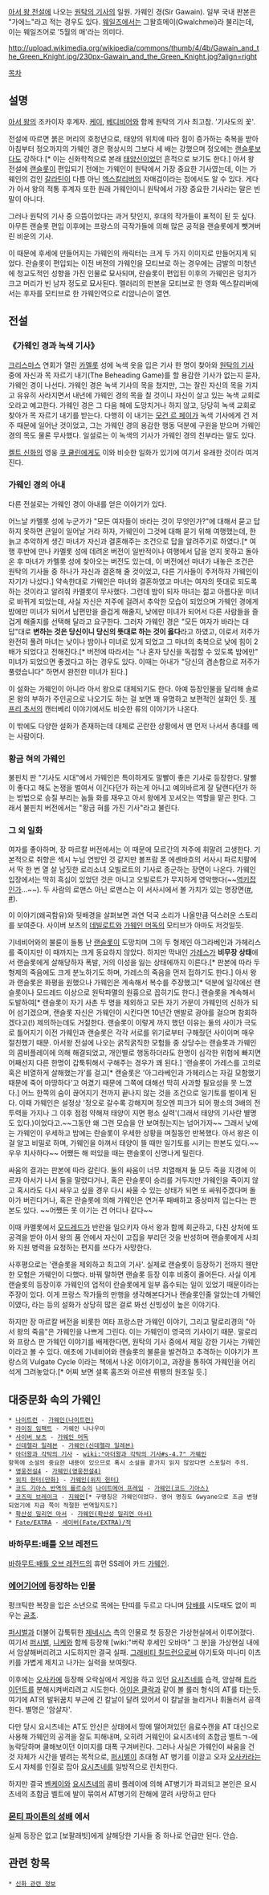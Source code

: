 {{{+1 Gawain}}}

[[아서 왕 전설]]에 나오는 [[원탁의 기사]]의 일원. 가웨인 경(Sir Gawain). 일부 국내 판본은 "가에느"라고 적는 경우도 있다. [[웨일즈]]에서는 그왈흐메이(Gwalchmei)라 불리는데, 이는 웨일즈어로 '5월의 매'라는 의미다.

http://upload.wikimedia.org/wikipedia/commons/thumb/4/4b/Gawain_and_the_Green_Knight.jpg/230px-Gawain_and_the_Green_Knight.jpg?align=right

[[목차]]

== 설명 ==
[[아서 왕]]의 조카이자 후계자.
[[케이]], [[베디비어]]와 함께 원탁의 기사 최고참. '기사도의 꽃'.

전설에 따르면 붉은 머리의 호청년으로, 태양의 위치에 따라 힘이 증가하는 축복을 받아 아침부터 정오까지의 가웨인 경은 평상시의 그보다 세 배는 강했으며 정오에는 [[랜슬롯]]보다도 강하다.[* 이는 신화학적으로 본래 [[태양신]]이었던 흔적으로 보기도 한다.] 아서 왕 전설에 [[랜슬롯]]이 편입되기 전에는 가웨인이 원탁에서 가장 중요한 기사였는데, 이는 가웨인의 검인 [[갈라틴]]이 다름 아닌 [[엑스칼리버]]의 자매검이라는 점에서도 알 수 있다. 게다가 아서 왕의 적통 후계자 또한 원래 가웨인이니 원탁에서 가장 중요한 기사라는 말은 빈말이 아니다.

그러나 원탁의 기사 중 으뜸이었다는 과거 탓인지, 후대의 작가들이 표적이 된 듯 싶다. 아무튼 랜슬롯 편입 이후에는 프랑스의 극작가들에 의해 많은 공적을 랜슬롯에게 뺏겨버린 비운의 기사.

이 때문에 후세에 만들어지는 가웨인의 캐릭터는 크게 두 가지 이미지로 만들어지게 되었다. 
란슬롯이 편입되는 이전 버젼의 가웨인을 모티브로 하는 경우에는 금발의 미청년에 청교도적인 성향을 가진 인물로 묘사되며, 란슬롯이 편입된 이후의 가웨인은 덩치가 크고 머리가 빈 남자 정도로 묘사된다. 멜러리의 판본을 모티브로 한 영화 엑스칼리버에서는 후자를 모티브로 한 가웨인역으로 리암니슨이 열연. 
== 전설 ==
=== 《가웨인 경과 녹색 기사》 ===
[[크리스마스]] 연회가 열린 [[카멜롯]] 성에 녹색 옷을 입은 기사 한 명이 찾아와 [[원탁의 기사]] 중에 자신과 목 자르기 내기(The Beheading Game)를 할 용감한 기사가 없는지 묻자, 가웨인 경이 나선다. 가웨인 경은 녹색 기사의 목을 쳤지만, 그는 잘린 자신의 목을 가지고 유유히 사라지면서 내년에 가웨인 경의 목을 칠 것이니 자신이 살고 있는 녹색 교회로 오라고 예고한다. 가웨인 경은 그 다음 해에 도망치거나 하지 않고, 당당히 녹색 교회로 찾아가 목 자르기 내기를 받는다. 다행히 이 내기는 [[모건 르 페이]]가 녹색 기사에게 건 저주 때문에 일어난 것이었고, 그는 가웨인 경의 용감한 행동 덕분에 구원을 받으며 가웨인 경의 목도 물론 무사했다. 일설로는 이 녹색의 기사가 가웨인 경의 친부라는 말도 있다.

[[켈트 신화]]의 영웅 [[쿠 쿨린]]에게도 이와 비슷한 일화가 있기에 여기서 유래한 것이라 여겨진다.

=== 가웨인 경의 아내 ===
다른 전설로는 가웨인 경이 아내를 얻은 이야기가 있다.

어느날 카멜롯 성에 누군가가 "모든 여자들이 바라는 것이 무엇인가?"에 대해서 묻고 답하지 못하면 큰일이 일어날 거라 하자, 가웨인이 그것에 대해 묻기 위해 여행했는데, 한 늙고 추악하게 생긴 마녀가 자신과 결혼해주는 조건으로 답을 알려주기로 하였다.[* 여행 후반에 만나 카멜롯 성에 데려온 버전이 일반적이나 여행에서 답을 얻지 못하고 돌아온 후 마녀가 카멜롯 성에 찾아오는 버전도 있는데, 이 버전에선 마녀가 내놓은 조건은 원탁의 기사들 중 하나가 자신과 결혼해 줄 것이었고, 다른 기사들이 주저하자 가웨인이 자기가 나섰다.] 약속한대로 가웨인은 마녀와 결혼하였고 마녀는 여자의 뜻대로 되도록 하는 것이라고 알려줘 카멜롯이 무사했다. 그런데 밤이 되자 마녀는 젊고 아름다운 미녀로 바뀌게 되었는데, 사실 자신은 저주에 걸려서 추악한 모습이 되었으며 가웨인 경에게 밤에만 미녀가 되어서 남편만을 즐겁게 해줄지, 낮에만 미녀가 되어서 다른 사람들을 즐겁게 해줄지를 선택해 달라고 요구한다. 그러자 가웨인 경은 "모든 여자가 바라는 대답"대로 '''변하는 것은 당신이니 당신의 뜻대로 하는 것이 옳다'''라고 하였고, 이로서 저주가 완전히 풀려 마녀는 낮이나 밤이나 미녀로 있게 되었고 그 마녀의 축복으로 낮에 힘이 2배가 되었다고 전해진다.[* 버전에 따라서는 "나 혼자 당신을 독점할 수 있도록 밤에만" 미녀가 되었으면 좋겠다고 하는 경우도 있다. 이때는 아내가 "당신의 겸손함으로 저주가 풀렸습니다" 하면서 완전한 미녀가 된다.]

이 설화는 가웨인이 아니라 아서 왕으로 대체되기도 한다. 아예 등장인물을 달리해 솔로몬 왕의 부하가 주인공으로 나오기도 하는 걸 보면 꽤 유명하고 보편적인 설화인 듯. [[제프리 초서]]의 캔터베리 이야기에서도 비슷한 류의 이야기가 나온다.

이 밖에도 다양한 설화가 존재하는데 대체로 곤란한 상황에서 맨 먼저 나서서 총대를 메는 사람이다. 

=== 황금 혀의 가웨인 ===
불핀치 판 "기사도 시대"에서 가웨인은 특이하게도 말빨이 좋은 기사로 등장한다. 말빨이 좋다고 해도 논쟁을 벌여서 이긴다던가 하는게 아니고 예의바르게 잘 달랜다던가 하는 방법으로 승질 부리는 놈들 화를 재우고 아서 왕에게 꼬셔오는 역할을 맡곤 한다. 그래서 불핀치 버전에서는 "황금 혀를 가진 기사"라고 불린다.

=== 그 외 일화 ===
여자를 좋아하며, 장 마르칼 버전에서는 이 때문에 모르간의 저주에 휘말려 고생한다. 기본적으로 취향은 섹시 누님 연방인 것 같지만 볼프람 폰 에셴바흐의 서사시 파르치팔에서 딱 한 번 열 살 남짓한 로리소녀 오빌로트의 기사로 종군하는 장면이 나온다. 가웨인 입장에서는 딱히 흑심이 있었던 것은 아니고 오빌로트가 무지하게 영악했다(~~[[역키잡]]인가…~~). 두 사람의 로맨스 아닌 로맨스는 이 서사시에서 볼 가치가 있는 명장면([http://whitebase.egloos.com/4198436 #], [http://whitebase.egloos.com/4199289 #]). 

이 이야기(왜곡함유)와 뒷배경을 살펴보면 과연 덕국 소리가 나올만큼 덕스러운 스토리를 보여준다. 사이버 보츠의 [[데빌로트]]와 [[가웨인 머독]]의 모티브가 아마도 저것일듯.

기네비어와의 불륜이 들통 난 [[랜슬롯]]이 도망치며 그의 두 형제인 아그라베인과 가헤리스를 죽이지만 이 때까지는 크게 동요하지 않았다. 하지만 막내인 [[가레스]]가 '''비무장 상태'''에서 랜슬롯에게 살해당하자 폭발, 거의 이성을 잃는 상태에까지 이른다.[* 판본에 따라 두 형제의 죽음에도 크게 분노하기도 하며, 가레스의 죽음을 먼저 접하기도 한다.] 아서 왕과 랜슬롯은 화평을 원했으나 가웨인은 계속해서 복수를 주장했고[* 덕분에 일각에선 랜슬롯이나 모드레드 이상으로 원탁파멸의 원흉으로 꼽히기도 한다.] 랜슬롯을 계속해서 도발하여[* 랜슬롯이 자기 사촌 두 명을 제외하고 모든 자기 가문이 가웨인의 신하가 되어 섬기겠으며, 랜슬롯 자신은 가웨인이 시킨다면 10년간 맨발로 광야를 걸으며 참회하겠다고(!) 제의하는데도 거절한다. 랜슬롯이 이렇게 까지 했던 이유는 둘의 사이가 극도로 틀어지기 이전 가웨인과 랜슬롯은 각각 서로를 위기로부터 구해줬던 사이이며 매우 절친했기 때문. 아서왕 전설에 나오는 굵직굵직한 모험들 중 상당수는 랜슬롯과 가웨인의 콤비플레이에 의해 해결되었고, 개인별로 행동하더라도 한명이 심각한 위험에 빠지면 어째선지 다른 한명이 갑툭튀해서 구해주는 경우가 꽤 된다.] '랜슬롯이 가레스를 고의로 혹은 비열하게 살해했는가'를 걸고[* 랜슬롯은 '아그라베인과 가헤리스는 자길 모함했기 때문에 죽어 마땅하다'고 여겼기 때문에 그쪽에 대해선 딱히 사과할 필요성을 못 느꼈다.] 어느 한쪽의 숨이 끊어지기 전까지 끝나지 않는 것을 조건으로 일기토를 벌이게 된다. 이때 가웨인은 설정상 '정오로 갈수록 강해지며 정오엔 피크가 되어 평소의 3배의 전투력을 가지나 그 이후 점점 약해져 태양이 지면 평소 실력'(그래서 태양의 기사란 별명도 있다.)이었다고.~~그동안 왜 그런 모습을 안 보여줬는지는 넘어가자~~ 그래서 낮에는 가웨인이 우세하고 밤에는 란슬롯이 우세한 상황을 며칠동안 반복했다. 아서 왕은 이걸 알고 비밀로 하며, 가웨인을 아껴서 태양이 뜰 때만 일기토를 시키는 판본도 있다.~~우우 치사하다~~ 어쨌든 해 떠있을 때는 랜슬롯이 신명나게 밀린다.

싸움의 결과는 판본에 따라 갈린다. 둘의 싸움이 너무 치열해져 둘 모두 죽을 지경에 이르자 아서가 나서 둘을 말렸다거나, 혹은 란슬롯이 승리를 거두지만 가웨인을 죽이지 않고 혹시라도 다시 싸우고 싶을 경우 다시 싸울 수 있는 상태가 되면 또 싸워주겠다며 돌아가 버린다거나, 혹은 란슬롯에 의해 가웨인은 연거푸 패배하고 중상마저 입는다는 판본도 있다. ~~어쨌든 못 이기는 건 어디나 같다~~

이때 카멜롯에서 [[모드레드]]가 반란을 일으키자 아서 왕과 함께 회군하고, 다친 상처에 또 공격을 받아 아서 왕의 품 안에서 자신이 고집을 부리던 것을 반성하며 랜슬롯에게 사죄와 지원 병력을 요청하는 편지를 쓰다가 사망한다.

사후평으로는 '랜슬롯을 제외하고 최고의 기사'. 실제로 랜슬롯이 등장하기 전까지 웬만한 모험은 가웨인이 다했다. 바꿔 말하면 랜슬롯 등장 이후 비중이 줄어든다. 사실 이게 랜슬롯의 등장이후 가웨인의 업적이 란슬롯에게 일부 흡수되는 일이 있었기 때문이라는 주장이 있다. 이게 프랑스 작가들의 만행을 생각해본다거나 랜슬롯인줄 알았는데 가웨인이였다, 라는 등의 설화가 상당히 많은 걸로 봐선 신빙성이 높은 이야기다.

하지만 장 마르칼 버전을 비롯한 여타 프랑스판 가웨인 이야기, 그리고 말로리경의 "아서 왕의 죽음"은 가웨인을 나쁘게 그린다. 이는 가웨인이 영국의 기사이기 때문. 말로리와 프랑스 판 가웨인 이야기를 배제한다면, 원탁의 기사 중에서 제일 강한 기사는 가웨인이라고 볼 수 있다. 애초에 기네비어와 랜슬롯의 불륜을 발견하고 추격하는 이야기가 프랑스의 Vulgate Cycle 이라는 책에서 나온 이야기이고, 과장을 통하여 가웨인을 어리석게 그려놓았다.[* 어찌 보면 셜록 홈즈와 아르센 뤼팽의 원조일 듯.]

== 대중문화 속의 가웨인 ==
 * [[나이트런]] - [[가웨인(나이트런)]]
 * [[라이징 임팩트]] - 가웨인 나나우미
 * [[사이버 보츠]] - [[가웨인 머독]]
 * [[신데렐라 일레븐]] - [[가웨인(신데렐라 일레븐)]]
 * [[아더왕과 각탁의 기사]] - [[wiki:"아더왕과 각탁의 기사#s-4.7" 가웨인]]
 항목에 소설의 중요한 내용이 있으므로 혹시 소설을 끝가지 읽지 않았다면 스포일러 주의.
 * [[영웅전설4]] - [[가웨인(영웅전설4)]]
 * [[위치 헌터(만화)]] - [[가웨인(위치 헌터)]]
 * [[코드 기아스 반역의 를르슈]]의 [[나이트메어 프레임]] - [[가웨인(코드 기아스)]]
 * [[코즈믹 브레이크]] - [[지웨인]][* 구명칭은 가웨인이었다. 영어 명칭도 Gwyane으로 조금 변형되었기에 지금 쪽이 적절한 번역일지도?]
 * [[확산성 밀리언 아서]] - [[가웨인(확산성 밀리언 아서)]]
 * [[Fate/EXTRA]] - [[세이버(Fate/EXTRA)/적]]

=== 바하무트:배틀 오브 레전드 ===
[[바하무트:배틀 오브 레전드]]의 휴먼 SS레어 카드 [[바하무트/가웨인|가웨인]].

=== [[에어기어]]에 등장하는 인물 ===
펑크틱한 복장을 입은 소년으로 목에는 탄띠를 두르고 다니며 [[담배]]를 시도때도 없이 피우는 [[골초]]. 

[[퍼시벌]]과 더불어 갑툭튀한 [[제네시스]] 측의 인물로 첫 등장은 가상현실에서 이루어졌다. 여기서 [[퍼시벌]], [[니케]]와 함께 등장해 [wiki:"버락 후세인 오바마" 그 분]을 가상현실 내에서 암살해버리려고 시도하지만 결국 실패. [[그래비티 칠드런]]으로써 아기토와 미나미 이츠키를 가볍게 제치고 나가는 실력을 보여줬다.

이후에는 [[오사카]]에 등장해 오락실에서 게임을 하고 있던 [[요시츠네]]를 습격, 암살해 [[트라이던트]]를 분해시켜버리려고 시도한다. [[아이온 클락]]과 같이 볼 롤러 형식의 AT를 타는듯. 여기에 AT의 발뒤꿈치 부근에 긴 칼날이 달려 있어서 이 칼날을 늘리거나 휘둘러서 공격한다. 별명은 '암살자'. 

다만 당시 요시츠네는 AT도 안신은 상태에서 땅에 떨어져있던 음료수캔을 AT 대신으로 사용해 가웨인의 공격을 잘도 피해내며, 오히려 거웨인이 요시츠네의 초합금 벨트ㄱ-에 농락당하며 쿨해보이던 이미지를 대폭 구겨버린다. 그러나 사실은 가웨인이 싸움을 건 것 자체가 시간을 벌려는 목적으로, [[퍼시벌]]이 초대형 AT 병기를 이끌고 오자 [[오사카]]라는 도시 자체를 인질로 잡아 [[요시츠네]]를 일방적으로 린치한다. 

하지만 결국 [[벤케이]]와 [[요시츠네]]의 콤비 플레이에 의해 AT병기가 파괴되고 본인은 요시츠네의 초합금 벨트에 발이 묶여서 AT병기의 잔해에 깔려 사망하고 만다

=== [[몬티 파이튼의 성배]] 에서 ===
실제 등장은 없고 [보팔래빗]에게 살해당한 기사들 중 하나로 언급만 된다. 안습.

== 관련 항목 ==
 * [[신화 관련 정보]]

